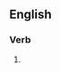 ==English==

===Verb===
{{head|en|verb form}}

# {{present participle of|hypothesize|lang=en|nocat=1}}